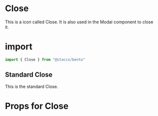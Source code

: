 
<Meta title="Components|Icons/Close" component={Close}/>


# Close
This is a icon called Close. It is also used in the Modal component to close it. 


# import

```javascript
import { Close } from "@staccx/bento"
```

## Standard Close
This is the standard Close.

<Preview>
  <Story name="Standard">
   <Close/>
  </Story>
</Preview>


# Props for Close
<Props of={Close} />
